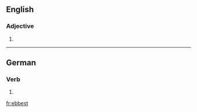 ==English==

===Adjective===
{{head|en|adjective superlative form}}

# {{en-superlative of|ebb}}

----

==German==

===Verb===
{{head|de|verb form}}

# {{de-verb form of|ebben|2|s|k1}}

[[fr:ebbest]]
